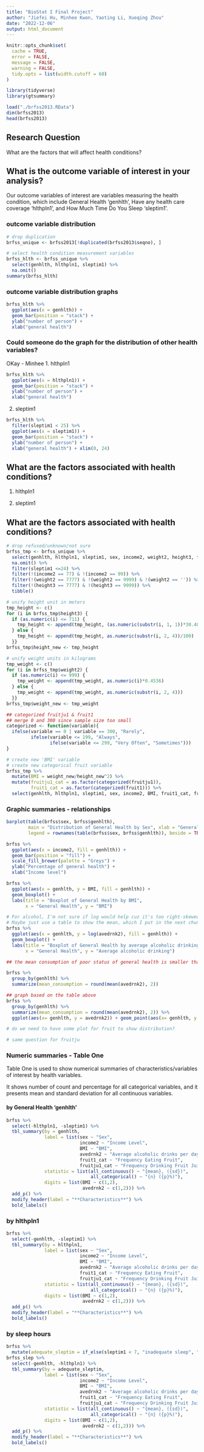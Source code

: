 ```yaml
---
title: "BioStat I Final Project"
author: "Jiefei Hu, Minhee Kwon, Yaoting Li, Xueqing Zhou"
date: "2022-12-06"
output: html_document
---
```


```r
knitr::opts_chunk$set(
  cache = TRUE,
  error = FALSE,
  message = FALSE,
  warning = FALSE,
  tidy.opts = list(width.cutoff = 60)
)
```

```r
library(tidyverse)
library(gtsummary)
```

```r
load("./brfss2013.RData")
dim(brfss2013)
head(brfss2013)
```

## Research Question

What are the factors that will affect health conditions?

## What is the outcome variable of interest in your analysis? 

Our outcome variables of interest are variables measuring the health condition, which include General Health 'genhlth', Have any health care coverage 'hlthpln1', and How Much Time Do You Sleep 'sleptim1'.

### outcome variable distribution

```r
# drop duplication
brfss_unique <- brfss2013[!duplicated(brfss2013$seqno), ]

# select health condition measurement variables
brfss_hlth <- brfss_unique %>%
  select(genhlth, hlthpln1, sleptim1) %>%
  na.omit()
summary(brfss_hlth)
```

### outcome variable distribution graphs

```r
brfss_hlth %>%
  ggplot(aes(x = genhlth)) + 
  geom_bar(position = "stack") + 
  ylab("number of person") + 
  xlab("general health")
```

### Could someone do the graph for the distribution of other health variables?
OKay - Minhee
1. hlthpln1
```r
brfss_hlth %>%
  ggplot(aes(x = hlthpln1)) + 
  geom_bar(position = "stack") + 
  ylab("number of person") + 
  xlab("general health")
```


2. sleptim1
```r
brfss_hlth %>%
  filter(sleptim1 < 25) %>%
  ggplot(aes(x = sleptim1)) + 
  geom_bar(position = "stack") + 
  ylab("number of person") + 
  xlab("general health") + xlim(0, 24)
```

## What are the factors associated with health conditions?

1. hlthpln1

2. sleptim1

## What are the factors associated with health conditions?

```r
# drop refused/unknown/not sure
brfss_tmp <- brfss_unique %>%
  select(genhlth, hlthpln1, sleptim1, sex, income2, weight2, height3, fruit1, fruitju1, avedrnk2) %>%
  na.omit() %>%
  filter(sleptim1 <=24) %>%
  filter(!(income2 == 77) & !(income2 == 99)) %>%
  filter(!(weight2 == 7777) & !(weight2 == 9999) & !(weight2 == '')) %>%
  filter(!(height3 == 7777) & !(height3 == 9999)) %>%
  tibble()

# unify height unit in meters
tmp_height <- c()
for (i in brfss_tmp$height3) {
  if (as.numeric(i) <= 711) {
    tmp_height <- append(tmp_height, (as.numeric(substr(i, 1, 1))*30.48 + as.numeric(substr(i, 2, 3))*2.54)/100)
  } else {
    tmp_height <- append(tmp_height, as.numeric(substr(i, 2, 4))/100)
  }}
brfss_tmp$height_new <- tmp_height

# unify weight units in kilograms
tmp_weight <- c()
for (i in brfss_tmp$weight2) {
  if (as.numeric(i) <= 999) {
    tmp_weight <- append(tmp_weight, as.numeric(i)*0.4536)
  } else {
    tmp_weight <- append(tmp_weight, as.numeric(substr(i, 2, 4)))
  }}
brfss_tmp$weight_new <- tmp_weight

## categorized fruitju1 & fruit1
## merge 0 and 300 since sample size too small
categorized <- function(variable){
  ifelse(variable == 0 | variable == 300, "Rarely",
         ifelse(variable <= 199, "Always",
                ifelse(variable <= 299, "Very Often", "Sometimes")))
}

# create new 'BMI' variable
# create new categorical fruit variable
brfss_tmp %>% 
  mutate(BMI = weight_new/height_new^2) %>%
  mutate(fruitju1_cat = as.factor(categorized(fruitju1)),
         fruit1_cat = as.factor(categorized(fruit1))) %>%
  select(genhlth, hlthpln1, sleptim1, sex, income2, BMI, fruit1_cat, fruitju1_cat, avedrnk2) -> brfss
```

### Graphic summaries - relationships

```r
barplot(table(brfss$sex, brfss$genhlth),
        main = "Distribution of General Health by Sex", xlab = "General Health",
        legend = rownames(table(brfss$sex, brfss$genhlth)), beside = TRUE)
```

```r
brfss %>%
  ggplot(aes(x = income2, fill = genhlth)) +
  geom_bar(position = "fill") +
  scale_fill_brewer(palette = "Greys") +
  ylab("Percentage of general health") +
  xlab("Income level")
```

```r
brfss %>%
  ggplot(aes(x = genhlth, y = BMI, fill = genhlth)) +
  geom_boxplot() + 
  labs(title = "Boxplot of General Health by BMI",
       x = "General Health", y = "BMI")
```

```r
# For alcohol, I'm not sure if log would help cuz it's too right-skewed
# Maybe just use a table to show the mean, which I put in the next chunk
brfss %>%
  ggplot(aes(x = genhlth, y = log(avedrnk2), fill = genhlth)) +
  geom_boxplot() + 
  labs(title = "Boxplot of General Health by average alcoholic drinking",
       x = "General Health", y = "Average alcoholic drinking")
```

```r
## the mean consumption of poor status of general health is smaller than those with fair status..? 

brfss %>%
  group_by(genhlth) %>%
  summarize(mean_consumption = round(mean(avedrnk2), 2))
```

```r
## graph based on the table above
brfss %>%
  group_by(genhlth) %>%
  summarize(mean_consumption = round(mean(avedrnk2), 2)) %>%
  ggplot(aes(x= genhlth, y = avedrnk2)) + geom_point(aes(x= genhlth, y = mean_consumption)) + labs(x = "general health", y = "average drink", title = "general health vs average drink") 
```

```r
# do we need to have some plot for fruit to show distribution?
```

```r
# same question for fruitju
```

### Numeric summaries - Table One

Table One is used to show numerical summaries of characteristics/variables of interest by health variables.

It shows number of count and percentage for all categorical variables, and it presents mean and standard deviation for all continuous variables.

#### by General Health 'genhlth'

```r
brfss %>%
  select(-hlthpln1, -sleptim1) %>%
  tbl_summary(by = genhlth,
              label = list(sex ~ "Sex",
                           income2 ~ "Income Level",
                           BMI ~ "BMI",
                           avedrnk2 ~ "Average alcoholic drinks per day",
                           fruit1_cat ~ "Frequency Eating Fruit",
                           fruitju1_cat ~ "Frequency Drinking Fruit Juices"),
              statistic = list(all_continuous() ~ "{mean}, ({sd})",
                               all_categorical() ~ "{n} ({p}%)"),
              digits = list(BMI ~ c(1,2),
                            avedrnk2 ~ c(1,2))) %>%
  add_p() %>%
  modify_header(label = "**Characteristics**") %>%
  bold_labels()
```

### by hlthpln1

```r
brfss %>%
  select(-genhlth, -sleptim1) %>%
  tbl_summary(by = hlthpln1,
              label = list(sex ~ "Sex",
                           income2 ~ "Income Level",
                           BMI ~ "BMI",
                           avedrnk2 ~ "Average alcoholic drinks per day",
                           fruit1_cat ~ "Frequency Eating Fruit",
                           fruitju1_cat ~ "Frequency Drinking Fruit Juices"),
              statistic = list(all_continuous() ~ "{mean}, ({sd})",
                               all_categorical() ~ "{n} ({p}%)"),
              digits = list(BMI ~ c(1,2),
                            avedrnk2 ~ c(1,2))) %>%
  add_p() %>%
  modify_header(label = "**Characteristics**") %>%
  bold_labels()
```

### by sleep hours

```r
brfss %>%
  mutate(adequate_sleptim = if_else(sleptim1 < 7, "inadequate sleep", "adequate sleep")) -> brfss_slep
brfss_slep %>%
  select(-genhlth, -hlthpln1) %>%
  tbl_summary(by = adequate_sleptim,
              label = list(sex ~ "Sex",
                           income2 ~ "Income Level",
                           BMI ~ "BMI",
                           avedrnk2 ~ "Average alcoholic drinks per day",
                           fruit1_cat ~ "Frequency Eating Fruit",
                           fruitju1_cat ~ "Frequency Drinking Fruit Juices"),
              statistic = list(all_continuous() ~ "{mean}, ({sd})",
                               all_categorical() ~ "{n} ({p}%)"),
              digits = list(BMI ~ c(1,2),
                            avedrnk2 ~ c(1,2))) %>%
  add_p() %>%
  modify_header(label = "**Characteristics**") %>%
  bold_labels()
```

